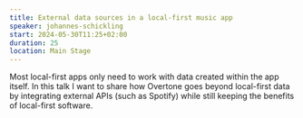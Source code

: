 ```yaml
---
title: External data sources in a local-first music app
speaker: johannes-schickling
start: 2024-05-30T11:25+02:00
duration: 25
location: Main Stage
---
```


Most local-first apps only need to work with data created within the app itself. In this talk I want to share how Overtone goes beyond local-first data by integrating external APIs (such as Spotify) while still keeping the benefits of local-first software.

